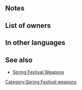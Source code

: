 {{Weapon Infobox
|tagid=SID_ニンジンの槍
|weaponType=Lance
|weaponName={{PAGENAME}}
|might=9
|range=1
|effect=If unit initiates combat, restores 4 HP after combat.
|cost=200
|exclusive=0
|statModifiers=0,9,0,0,0
|next=Carrot Lance+
|promotionRarity=5
|promotionTier=1
|required=Steel Lance
|properties=
}}
==Notes==
{{IfUnitInitiates}}
{{After combat healing}}
==List of owners==
{{Skill Hero List}}
==In other languages==
{{OtherLanguages
|japanese=ニンジンの槍
|german=Karottenlanze
|spanishEU=Lanza zanahoria
|spanishLA=Lanza zanahoria
|french=Lance carotte
|italian=Lancia carota
|chineseTW=胡蘿蔔槍
|portuguese=Lança cenoura
}}
==See also==
{{See also skills|cond=(Description LIKE '%estores%HP after combat%' OR Description LIKE '%estores%HP to unit after combat%') AND Exclusive='1'|columns=3}}
* [[Spring Festival Weapons]]
{{Weapons Navbox}}
[[Category:Spring Festival weapons]]
